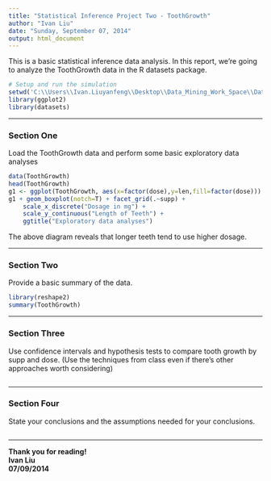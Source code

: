 ```yaml
---
title: "Statistical Inference Project Two - ToothGrowth"
author: "Ivan Liu"
date: "Sunday, September 07, 2014"
output: html_document
---
```


This is a basic statistical inference data analysis. In this report, we're going to analyze the ToothGrowth data in the R datasets package. 

```r
# Setup and run the simulation
setwd('C:\\Users\\Ivan.Liuyanfeng\\Desktop\\Data_Mining_Work_Space\\Data-Science-Statistical-Inference\\project')
library(ggplot2)
library(datasets)
```

---

### Section One
Load the ToothGrowth data and perform some basic exploratory data analyses

```r
data(ToothGrowth)
head(ToothGrowth)
g1 <- ggplot(ToothGrowth, aes(x=factor(dose),y=len,fill=factor(dose)))
g1 + geom_boxplot(notch=T) + facet_grid(.~supp) + 
    scale_x_discrete("Dosage in mg") + 
    scale_y_continuous("Length of Teeth") + 
    ggtitle("Exploratory data analyses")
```

The above diagram reveals that longer teeth tend to use higher dosage.

---

### Section Two
Provide a basic summary of the data.

```r
library(reshape2)
summary(ToothGrowth)

```

---

### Section Three
Use confidence intervals and hypothesis tests to compare tooth growth by supp and dose. (Use the techniques from class even if there's other approaches worth considering)

```r

```

---

### Section Four
State your conclusions and the assumptions needed for your conclusions. 

```r

```

---

<b>Thank you for reading!</b></br>
<b>Ivan Liu</b></br>
<b>07/09/2014</b></br>